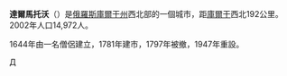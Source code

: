{{unreferenced|time=2018-09-04T22:46:04+00:00}}
{{Expand language|ru|date=2018年9月}}

'''達爾馬托沃'''（{{lang-ru|'''Далма́тово'''}}）是[[俄羅斯|俄羅斯]][[庫爾干州|庫爾干州]]西北部的一個城市，距[[庫爾干|庫爾干]]西北192公里。2002年人口14,972人。

1644年由一名僧侶建立，1781年建市，1797年被撤，1947年重設。

{{coord|56|16|N|62|55|E|display=title}}
{{庫爾干州城市}}
{{Authority control}}
{{DEFAULTSORT:Dalmatovo}}
[[Category:庫爾干州城市|Д]]